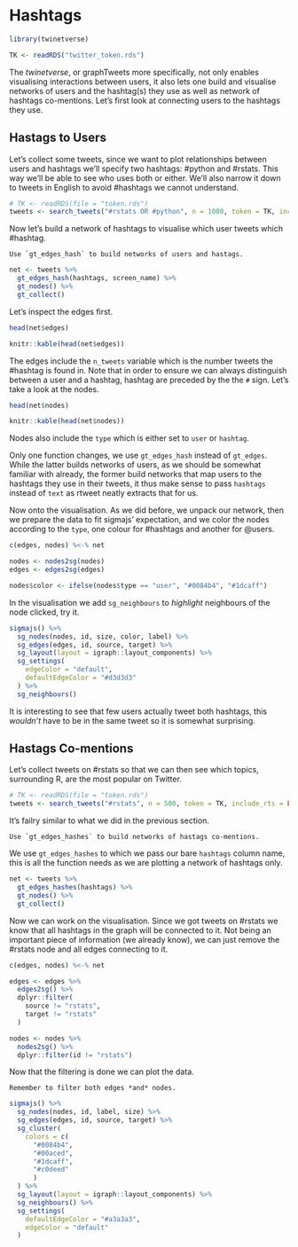 # Hashtags {#hashtags}

```r
library(twinetverse)

TK <- readRDS("twitter_token.rds")
```

The _twinetverse_, or graphTweets more specifically, not only enables visualising interactions between users, it also lets one build and visualise networks of users and the hashtag(s) they use as well as network of hashtags co-mentions. Let's first look at connecting users to the hashtags they use.

## Hastags to Users

Let's collect some tweets, since we want to plot relationships between users and hashtags we'll specify two hashtags: #python and #rstats. This way we'll be able to see who uses both or either. We'll also narrow it down to tweets in English to avoid #hashtags we cannot understand.

```r
# TK <- readRDS(file = "token.rds")
tweets <- search_tweets("#rstats OR #python", n = 1000, token = TK, include_rts = FALSE, lang = "en")
```

Now let's build a network of hashtags to visualise which user tweets which #hashtag.

```block
Use `gt_edges_hash` to build networks of users and hastags.
```

```r
net <- tweets %>% 
  gt_edges_hash(hashtags, screen_name) %>% 
  gt_nodes() %>% 
  gt_collect()
```

Let's inspect the edges first.

```r
head(net$edges)
```

```r
knitr::kable(head(net$edges))
```

The edges include the `n_tweets` variable which is the number tweets the #hashtag is found in. Note that in order to ensure we can always distinguish between a user and a hashtag, hashtag are preceded by the the `#` sign. Let's take a look at the nodes.

```r
head(net$nodes)
```

```r
knitr::kable(head(net$nodes))
```

Nodes also include the `type` which is either set to `user` or `hashtag`.

Only one function changes, we use `gt_edges_hash` instead of `gt_edges`. While the latter builds networks of users, as we should be somewhat familiar with already, the former build networks that map users to the hashtags they use in their tweets, it thus make sense to pass `hashtags` instead of `text` as rtweet neatly extracts that for us.

Now onto the visualisation. As we did before, we unpack our network, then we prepare the data to fit sigmajs' expectation, and we color the nodes according to the `type`, one colour for #hashtags and another for \@users.

```r
c(edges, nodes) %<-% net

nodes <- nodes2sg(nodes)
edges <- edges2sg(edges)

nodes$color <- ifelse(nodes$type == "user", "#0084b4", "#1dcaff")
```

In the visualisation we add `sg_neighbours` to *highlight* neighbours of the node clicked, try it.

```r
sigmajs() %>% 
  sg_nodes(nodes, id, size, color, label) %>% 
  sg_edges(edges, id, source, target) %>% 
  sg_layout(layout = igraph::layout_components) %>% 
  sg_settings(
    edgeColor = "default",
    defaultEdgeColor = "#d3d3d3"
  ) %>% 
  sg_neighbours()
```

It is interesting to see that few users actually tweet both hashtags, this _wouldn't_ have to be in the same tweet so it is somewhat surprising.

## Hastags Co-mentions

Let's collect tweets on #rstats so that we can then see which topics, surrounding R, are the most popular on Twitter.

```r
# TK <- readRDS(file = "token.rds")
tweets <- search_tweets("#rstats", n = 500, token = TK, include_rts = FALSE, lang = "en")
```

It's failry similar to what we did in the previous section.

```block
Use `gt_edges_hashes` to build networks of hastags co-mentions.
```

We use `gt_edges_hashes` to which we pass our bare `hashtags` column name, this is all the function needs as we are plotting a network of hashtags only.

```r
net <- tweets %>% 
  gt_edges_hashes(hashtags) %>% 
  gt_nodes() %>% 
  gt_collect()
```

Now we can work on the visualisation. Since we got tweets on #rstats we know that all hashtags in the graph will be connected to it. Not being an important piece of information (we already know), we can just remove the #rstats node and all edges connecting to it.

```r
c(edges, nodes) %<-% net

edges <- edges %>% 
  edges2sg() %>% 
  dplyr::filter(
    source != "rstats", 
    target != "rstats"
  )

nodes <- nodes %>% 
  nodes2sg() %>% 
  dplyr::filter(id != "rstats") 
```

Now that the filtering is done we can plot the data.

```block
Remember to filter both edges *and* nodes.
```

```r
sigmajs() %>% 
  sg_nodes(nodes, id, label, size) %>% 
  sg_edges(edges, id, source, target) %>% 
  sg_cluster(
    colors = c(
      "#0084b4",
      "#00aced",
      "#1dcaff",
      "#c0deed"
      )
  ) %>% 
  sg_layout(layout = igraph::layout_components) %>% 
  sg_neighbours() %>% 
  sg_settings(
    defaultEdgeColor = "#a3a3a3",
    edgeColor = "default"
  )
```

